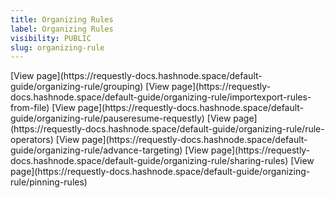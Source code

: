 ```yaml
---
title: Organizing Rules
label: Organizing Rules
visibility: PUBLIC
slug: organizing-rule
---
```


<CardGroup cols={2}>
  <Card title="Grouping">
    [View page](https://requestly-docs.hashnode.space/default-guide/organizing-rule/grouping)
  </Card>

  <Card title="">
    [View page](https://requestly-docs.hashnode.space/default-guide/organizing-rule/importexport-rules-from-file)
  </Card>

  <Card title="">
    [View page](https://requestly-docs.hashnode.space/default-guide/organizing-rule/pauseresume-requestly)
  </Card>

  <Card title="Rule Operators">
    [View page](https://requestly-docs.hashnode.space/default-guide/organizing-rule/rule-operators)
  </Card>

  <Card title="Advance Targeting">
    [View page](https://requestly-docs.hashnode.space/default-guide/organizing-rule/advance-targeting)
  </Card>

  <Card title="Sharing Rules">
    [View page](https://requestly-docs.hashnode.space/default-guide/organizing-rule/sharing-rules)
  </Card>

  <Card title="Pinning Rules">
    [View page](https://requestly-docs.hashnode.space/default-guide/organizing-rule/pinning-rules)
  </Card>
</CardGroup>
